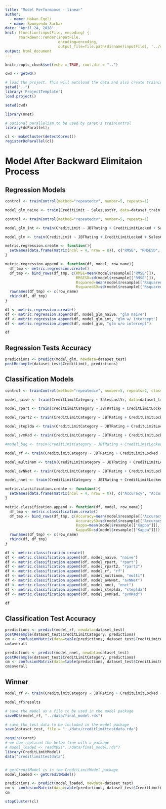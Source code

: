 ```yaml
---
title: "Model Performance - linear"
author:
  - name: Hakan Egeli
  - name: Soumyendu Sarkar
date: 'April 24, 2018'
knit: (function(inputFile, encoding) { 
      rmarkdown::render(inputFile,
                        encoding=encoding, 
                        output_file=file.path(dirname(inputFile), '../reports/', 'model-performance-metrics.html')) })
output: html_document
---
```


```r
knitr::opts_chunk$set(echo = TRUE, root.dir = "..")
```


```r

cwd <- getwd()

# load the project. This will autoload the data and also create training and test datasets
setwd("..")
library('ProjectTemplate')
load.project()

setwd(cwd)

```

```r

library(nnet)

```

```r

# optional parallelism to be used by caret's trainControl 
library(doParallel);

cl <- makeCluster(detectCores())
registerDoParallel(cl)

```

# Model After Backward Elimitaion Process

## Regression Models

```r

control <- trainControl(method="repeatedcv", number=5, repeats=1)

model_glm_naive <- train(CreditLimit ~ SalesLastYr, data=dataset_train, method="glm", metric="RMSE", trControl=control)

```

```r

control <- trainControl(method="repeatedcv", number=5, repeats=1)

model_glm_int <- train(CreditLimit ~ JBTRating + CreditLimitLocked + SalesCurrentYr + SalesLastYr + DesignBandSalesLast12Mo + NumberOfStoreLocations + AvgDaysOfPayCategory + ReturnedPaymentCount + RuralUrbanContinuumCode + MetroIndicator + MedianEarnings + MedianIncomeHouseholds, data=dataset_train, method="glm", metric="RMSE", trControl=control)

```

```r

model_glm <- train(CreditLimit ~ JBTRating + CreditLimitLocked + SalesCurrentYr + SalesLastYr + DesignBandSalesLast12Mo + NumberOfStoreLocations + AvgDaysOfPayCategory + ReturnedPaymentCount + RuralUrbanContinuumCode + MetroIndicator + MedianEarnings + MedianIncomeHouseholds - 1, data=dataset_train, method="glm", metric="RMSE", trControl=control)

```


```r

metric.regression.create <- function(){
  setNames(data.frame(matrix(ncol = 4, nrow = 0)), c("RMSE", "RMSESD", "Rsquared", "RsquaredSD"))
}

metric.regression.append <- function(df, model, row_name){
  df_tmp <- metric.regression.create()
  df_tmp <- bind_rows(df_tmp, c(RMSE=mean(model$resample[["RMSE"]]),
                                RMSESD=sd(model$resample[["RMSE"]]),
                                Rsquared=mean(model$resample[["Rsquared"]]),
                                RsquaredSD=sd(model$resample[["Rsquared"]])))
  rownames(df_tmp) <- c(row_name)
  rbind(df, df_tmp)
}

df <- metric.regression.create()
df <- metric.regression.append(df, model_glm_naive, "glm naive")
df <- metric.regression.append(df, model_glm_int, "glm w/ intercept")
df <- metric.regression.append(df, model_glm, "glm w/o intercept")

df

```

## Regression Tests Accuracy

```r

predictions <- predict(model_glm, newdata=dataset_test)
postResample(dataset_test$CreditLimit, predictions)

```


## Classification Models
```r

control <- trainControl(method="repeatedcv", number=5, repeats=2, classProbs=TRUE, allowParallel=TRUE)

```

```r

model_naive <- train(CreditLimitCategory ~ SalesLastYr, data=dataset_train, method="rpart", metric="Accuracy", trControl=control)

```

```r

model_rpart <- train(CreditLimitCategory ~ JBTRating + CreditLimitLocked + SalesCurrentYr + SalesLastYr + DesignBandSalesLast12Mo + NumberOfStoreLocations + AvgDaysOfPayCategory + ReturnedPaymentCount + RuralUrbanContinuumCode + MetroIndicator + MedianEarnings + MedianIncomeHouseholds - 1, data=dataset_train, method="rpart", metric="Accuracy", trControl=control)

```

```r

model_rpart2 <- train(CreditLimitCategory ~ JBTRating + CreditLimitLocked + SalesCurrentYr + SalesLastYr + DesignBandSalesLast12Mo + NumberOfStoreLocations + AvgDaysOfPayCategory + ReturnedPaymentCount + RuralUrbanContinuumCode + MetroIndicator + MedianEarnings + MedianIncomeHouseholds - 1, data=dataset_train, method="rpart2", metric="Accuracy", trControl=control)

```

```r

model_steplda <- train(CreditLimitCategory ~ JBTRating + CreditLimitLocked + SalesCurrentYr + SalesLastYr + DesignBandSalesLast12Mo + NumberOfStoreLocations + AvgDaysOfPayCategory + ReturnedPaymentCount + RuralUrbanContinuumCode + MetroIndicator + MedianEarnings + MedianIncomeHouseholds - 1, data=dataset_train, method="stepLDA", metric="Accuracy", trControl=control, trace=FALSE)

```

```r

model_svmRad <- train(CreditLimitCategory ~ JBTRating + CreditLimitLocked + SalesCurrentYr + SalesLastYr + DesignBandSalesLast12Mo + NumberOfStoreLocations + AvgDaysOfPayCategory + ReturnedPaymentCount + RuralUrbanContinuumCode + MetroIndicator + MedianEarnings + MedianIncomeHouseholds - 1, data=dataset_train, method="svmRadial", metric="Accuracy", trControl=control)

```

```r

#model_bag <- train(CreditLimitCategory ~ JBTRating + CreditLimitLocked + SalesCurrentYr + SalesLastYr + DesignBandSalesLast12Mo + NumberOfStoreLocations + AvgDaysOfPayCategory + ReturnedPaymentCount + RuralUrbanContinuumCode + MetroIndicator + MedianEarnings + MedianIncomeHouseholds - 1, data=dataset_train, method="bag", metric="Accuracy", preProc=c("center", "scale"), trControl=control)

```


```r

model_rf <- train(CreditLimitCategory ~ JBTRating + CreditLimitLocked + SalesCurrentYr + SalesLastYr + DesignBandSalesLast12Mo + NumberOfStoreLocations + AvgDaysOfPayCategory + ReturnedPaymentCount + RuralUrbanContinuumCode + MetroIndicator + MedianEarnings + MedianIncomeHouseholds - 1, data=dataset_train, method="rf", metric="Accuracy", trControl=control, tuneGrid=data.frame(.mtry=19))

```

```r

model_multinom <- train(CreditLimitCategory ~ JBTRating + CreditLimitLocked + SalesCurrentYr + SalesLastYr + DesignBandSalesLast12Mo + NumberOfStoreLocations + AvgDaysOfPayCategory + ReturnedPaymentCount + RuralUrbanContinuumCode + MetroIndicator + MedianEarnings + MedianIncomeHouseholds - 1, data=dataset_train, method="multinom", metric="Accuracy", trControl=control, maxit=600, trace=FALSE)

```

```r

model_avNNet <- train(CreditLimitCategory ~ JBTRating + CreditLimitLocked + SalesCurrentYr + SalesLastYr + DesignBandSalesLast12Mo + NumberOfStoreLocations + AvgDaysOfPayCategory + ReturnedPaymentCount + RuralUrbanContinuumCode + MetroIndicator + MedianEarnings + MedianIncomeHouseholds - 1, data=dataset_train, method="avNNet", metric="Accuracy", trControl=control, maxit=600, trace=FALSE)

```

```r

model_nnet <- train(CreditLimitCategory ~ JBTRating + CreditLimitLocked + SalesCurrentYr + SalesLastYr + DesignBandSalesLast12Mo + NumberOfStoreLocations + AvgDaysOfPayCategory + ReturnedPaymentCount + RuralUrbanContinuumCode + MetroIndicator + MedianEarnings + MedianIncomeHouseholds - 1, data=dataset_train, method="nnet", trControl=control, tuneGrid=data.frame(.size=20, .decay=1.0e-1), rang=0.1, maxit=10000, trace=FALSE)

```


```r

metric.classification.create <- function(){
  setNames(data.frame(matrix(ncol = 4, nrow = 0)), c("Accuracy", "AccuracySD", "Kappa", "KappaSD"))
}

metric.classification.append <- function(df, model, row_name){
  df_tmp <- metric.classification.create()
  df_tmp <- bind_rows(df_tmp, c(Accuracy=mean(model$resample[["Accuracy"]]),
                                AccuracySD=sd(model$resample[["Accuracy"]]),
                                Kappa=mean(model$resample[["Kappa"]]),
                                KappaSD=sd(model$resample[["Kappa"]])))
  rownames(df_tmp) <- c(row_name)
  rbind(df, df_tmp)
}

df <- metric.classification.create()
df <- metric.classification.append(df, model_naive, "naive")
df <- metric.classification.append(df, model_rpart, "rpart")
df <- metric.classification.append(df, model_rpart2, "rpart2")
df <- metric.classification.append(df, model_rf, "rf")
df <- metric.classification.append(df, model_multinom, "multi")
df <- metric.classification.append(df, model_avNNet, "avNNet")
df <- metric.classification.append(df, model_nnet, "nnet")
df <- metric.classification.append(df, model_steplda, "steplda")
df <- metric.classification.append(df, model_svmRad, "svmRad")

df

```

## Classification Test Accuracy

```r

predictions <- predict(model_rf, newdata=dataset_test)
postResample(dataset_test$CreditLimitCategory, predictions)
cm <- confusionMatrix(data=table(predictions, dataset_test$CreditLimitCategory))
cm$overall

```

```r

predictions <- predict(model_nnet, newdata=dataset_test)
postResample(dataset_test$CreditLimitCategory, predictions)
cm <- confusionMatrix(data=table(predictions, dataset_test$CreditLimitCategory))
cm$overall

```

## Winner

```r

model_rf <- train(CreditLimitCategory ~ JBTRating + CreditLimitLocked + SalesCurrentYr + SalesLastYr + DesignBandSalesLast12Mo + NumberOfStoreLocations + AvgDaysOfPayCategory + ReturnedPaymentCount + RuralUrbanContinuumCode + MetroIndicator + MedianEarnings + MedianIncomeHouseholds - 1, data=dataset, method="rf", metric="Accuracy", tuneGrid=data.frame(.mtry=19))

```


```r

model_rf$results

```

```r

# save the model as a file to be used in the model package
saveRDS(model_rf, "../data/final_model.rds")

# save the test data to be included in the model package
save(dataset_test, file = "../data/creditlimittestdata.rda")

```

```r

require(caret)
# we now replaced the below line with a package
# model_loaded <- readRDS("../data/final_model.rds")
library(CreditLimitModel)
data("creditlimittestdata")


# getCreditModel is in the CreditLimitModel package
model_loaded <- getCreditModel()

predictions <- predict(model_loaded, newdata=dataset_test)
cm <- confusionMatrix(data=table(predictions, dataset_test$CreditLimitCategory))
cm

```

```r

stopCluster(cl)

```
